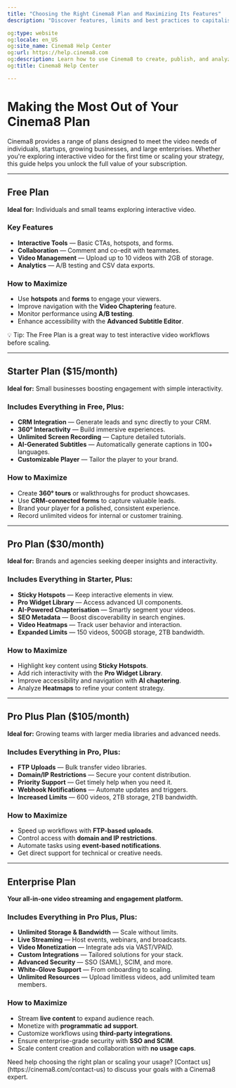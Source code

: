 ```yaml
---
title: "Choosing the Right Cinema8 Plan and Maximizing Its Features"
description: "Discover features, limits and best practices to capitalise on your Cinema8 plan. Improve storage, add interactivity and more. Visit Cinema8."

og:type: website
og:locale: en_US
og:site_name: Cinema8 Help Center
og:url: https://help.cinema8.com
og:description: Learn how to use Cinema8 to create, publish, and analyze interactive videos.
og:title: Cinema8 Help Center

---
```



# Making the Most Out of Your Cinema8 Plan

Cinema8 provides a range of plans designed to meet the video needs of individuals, startups, growing businesses, and large enterprises. Whether you're exploring interactive video for the first time or scaling your strategy, this guide helps you unlock the full value of your subscription.

---

## Free Plan

**Ideal for:** Individuals and small teams exploring interactive video.

### Key Features

- **Interactive Tools** — Basic CTAs, hotspots, and forms.
- **Collaboration** — Comment and co-edit with teammates.
- **Video Management** — Upload up to 10 videos with 2GB of storage.
- **Analytics** — A/B testing and CSV data exports.

### How to Maximize

- Use **hotspots** and **forms** to engage your viewers.
- Improve navigation with the **Video Chaptering** feature.
- Monitor performance using **A/B testing**.
- Enhance accessibility with the **Advanced Subtitle Editor**.

<Callout type="info">
💡 Tip: The Free Plan is a great way to test interactive video workflows before scaling.
</Callout>

---

## Starter Plan ($15/month)

**Ideal for:** Small businesses boosting engagement with simple interactivity.

### Includes Everything in Free, Plus:

- **CRM Integration** — Generate leads and sync directly to your CRM.
- **360° Interactivity** — Build immersive experiences.
- **Unlimited Screen Recording** — Capture detailed tutorials.
- **AI-Generated Subtitles** — Automatically generate captions in 100+ languages.
- **Customizable Player** — Tailor the player to your brand.

### How to Maximize

- Create **360° tours** or walkthroughs for product showcases.
- Use **CRM-connected forms** to capture valuable leads.
- Brand your player for a polished, consistent experience.
- Record unlimited videos for internal or customer training.

---

## Pro Plan ($30/month)

**Ideal for:** Brands and agencies seeking deeper insights and interactivity.

### Includes Everything in Starter, Plus:

- **Sticky Hotspots** — Keep interactive elements in view.
- **Pro Widget Library** — Access advanced UI components.
- **AI-Powered Chapterisation** — Smartly segment your videos.
- **SEO Metadata** — Boost discoverability in search engines.
- **Video Heatmaps** — Track user behavior and interaction.
- **Expanded Limits** — 150 videos, 500GB storage, 2TB bandwidth.

### How to Maximize

- Highlight key content using **Sticky Hotspots**.
- Add rich interactivity with the **Pro Widget Library**.
- Improve accessibility and navigation with **AI chaptering**.
- Analyze **Heatmaps** to refine your content strategy.

---

## Pro Plus Plan ($105/month)

**Ideal for:** Growing teams with larger media libraries and advanced needs.

### Includes Everything in Pro, Plus:

- **FTP Uploads** — Bulk transfer video libraries.
- **Domain/IP Restrictions** — Secure your content distribution.
- **Priority Support** — Get timely help when you need it.
- **Webhook Notifications** — Automate updates and triggers.
- **Increased Limits** — 600 videos, 2TB storage, 2TB bandwidth.

### How to Maximize

- Speed up workflows with **FTP-based uploads**.
- Control access with **domain and IP restrictions**.
- Automate tasks using **event-based notifications**.
- Get direct support for technical or creative needs.

---

## Enterprise Plan

**Your all-in-one video streaming and engagement platform.**

### Includes Everything in Pro Plus, Plus:

- **Unlimited Storage & Bandwidth** — Scale without limits.
- **Live Streaming** — Host events, webinars, and broadcasts.
- **Video Monetization** — Integrate ads via VAST/VPAID.
- **Custom Integrations** — Tailored solutions for your stack.
- **Advanced Security** — SSO (SAML), SCIM, and more.
- **White-Glove Support** — From onboarding to scaling.
- **Unlimited Resources** — Upload limitless videos, add unlimited team members.

### How to Maximize

- Stream **live content** to expand audience reach.
- Monetize with **programmatic ad support**.
- Customize workflows using **third-party integrations**.
- Ensure enterprise-grade security with **SSO and SCIM**.
- Scale content creation and collaboration with **no usage caps**.

<Callout type="important">
Need help choosing the right plan or scaling your usage? [Contact us](https://cinema8.com/contact-us) to discuss your goals with a Cinema8 expert.
</Callout>
